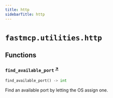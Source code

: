 ```yaml
---
title: http
sidebarTitle: http
---
```


# `fastmcp.utilities.http`

## Functions

### `find_available_port` <sup><a href="https://github.com/jlowin/fastmcp/blob/main/src/fastmcp/utilities/http.py#L4" target="_blank">↗</a></sup>

```python
find_available_port() -> int
```


Find an available port by letting the OS assign one.

